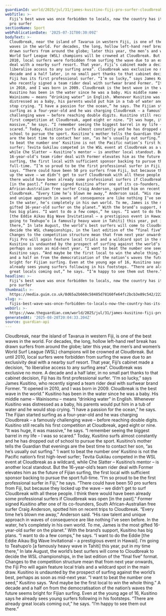```yaml
---
guardianId: world/2025/jul/31/james-kusitino-fiji-pro-surfer-cloudbreak-wave
webTitle: >-
  Fiji’s best wave was once forbidden to locals, now the country has its first
  pro surfer
sectionName: Sport
webPublicationDate: '2025-07-31T00:30:09Z'
bodyText: >-
  Cloudbreak, near the island of Tavarua in western Fiji, is one of the best
  waves in the world. For decades, the long, hollow left-hand reef break has
  drawn surfers from around the globe; later this year, the men’s and women’s
  World Surf League (WSL) champions will be crowned at Cloudbreak. But until
  2010, local surfers were forbidden from surfing the wave due to an exclusivity
  deal with a nearby surf resort. That year, Fiji’s cabinet made a decision, “to
  liberalise access to any surfing area”. Cloudbreak was exclusive no more. A
  decade and a half later, in no small part thanks to that cabinet decision,
  Fiji has its first professional surfer. “I’m so lucky,” says James Kusitino,
  who recently signed a team rider deal with surfwear brand Former. “It opened
  in 2010, and I was born in 2009. Cloudbreak is the best wave in the world.”
  Kusitino has been in the water since he was a baby. His middle name –
  Wainisomu – means “drinking water” in English. Whenever Kusitino was
  distressed as a baby, his parents would put him in a tub of water and he would
  stop crying. “I have a passion for the ocean,” he says. The Fijian started
  surfing as a four-year-old and he was charging Cloudbreak – a famously
  challenging wave – before reaching double digits. Kusitino still recalls his
  first competition at Cloudbreak, aged eight or nine. “It was huge, it was
  massive,” he says. “I remember seeing the biggest barrel in my life – I was so
  scared.” Today, Kusitino surfs almost constantly and he has dropped out of
  school to pursue the sport. Kusitino’s mother tells the Guardian that evenings
  are the best time to contact her son, “as he’s usually out surfing.” ‘I want
  to beat the number one’ Kusitino is not the Pacific nation’s first high-level
  surfer; Tevita Gukilau competed in the WSL event at Cloudbreak as a wildcard,
  while Che Slatter – Kusitino’s mentor – is another local standout. But the
  16-year-old’s team rider deal with Former elevates him as the future of Fijian
  surfing, the first local with sufficient sponsor backing to pursue the sport
  full-time. “I’m so proud to be the first professional surfer in Fiji,” he
  says. “There could have been 50 pro surfers from Fiji, but because they locked
  up the wave – we didn’t get to surf Cloudbreak with all these people. I think
  there would have been already some professional surfers if Cloudbreak was open
  [in the past].” Former signed Kusitino after one of its co-founders, South
  African-Australian free surfer Craig Anderson, spotted him on recent trips to
  Cloudbreak. “Every time he’s blown me away,” Anderson said. “His raw talent
  and unique approach in waves of consequence are like nothing I’ve seen before.
  In the water, he’s completely in his own world. To me, James is the most
  gifted 16-year-old surfer on the planet.” With the brand’s support, Kusitino
  has big plans. “I want to do a few comps,” he says. “I want to do the Eddie
  [the Eddie Aikau Big Wave Invitational – a prestigious event in Hawaii]. I’m
  going to Teahupo’o [a famously heavy wave in Tahiti] this year, put in my time
  there,” In late August, the world’s best surfers will come to Cloudbreak to
  decide the WSL championships, in the last edition of the “final five” format.
  Changes to the competition structure mean that from next year onwards, the
  Fiji Pro will again feature local trials and a wildcard spot in the main draw.
  Kusitino is undaunted by the prospect of surfing against the world’s best,
  perhaps as soon as mid-next year. “I want to beat the number one seed,”
  Kusitino says. “And maybe be the first local to win the whole thing.” A decade
  and a half on from the democratisation of the nation’s waves the future seems
  bright for Fijian surfing. Even at the young age of 16, Kusitino says he
  already sees young surfers following in his footsteps. “There are already
  great locals coming out,” he says. “I’m happy to see them out there.”
headline: >-
  Fiji’s best wave was once forbidden to locals, now the country has its first
  pro surfer
thumbnail: >-
  https://media.guim.co.uk/8d65a2b660c58485d78160fe64fc2bcb3e89c542/222_0_2000_1600/500.jpg
slug: >-
  fijis-best-wave-was-once-forbidden-to-locals-now-the-country-has-its-first-pro-surfer
webUrl: >-
  https://www.theguardian.com/world/2025/jul/31/james-kusitino-fiji-pro-surfer-cloudbreak-wave
generatedAt: '2025-08-28T20:04:33.204Z'
source: guardian-api
---
```

Cloudbreak, near the island of Tavarua in western Fiji, is one of the best waves in the world. For decades, the long, hollow left-hand reef break has drawn surfers from around the globe; later this year, the men’s and women’s World Surf League (WSL) champions will be crowned at Cloudbreak. But until 2010, local surfers were forbidden from surfing the wave due to an exclusivity deal with a nearby surf resort. That year, Fiji’s cabinet made a decision, “to liberalise access to any surfing area”. Cloudbreak was exclusive no more. A decade and a half later, in no small part thanks to that cabinet decision, Fiji has its first professional surfer. “I’m so lucky,” says James Kusitino, who recently signed a team rider deal with surfwear brand Former. “It opened in 2010, and I was born in 2009. Cloudbreak is the best wave in the world.” Kusitino has been in the water since he was a baby. His middle name – Wainisomu – means “drinking water” in English. Whenever Kusitino was distressed as a baby, his parents would put him in a tub of water and he would stop crying. “I have a passion for the ocean,” he says. The Fijian started surfing as a four-year-old and he was charging Cloudbreak – a famously challenging wave – before reaching double digits. Kusitino still recalls his first competition at Cloudbreak, aged eight or nine. “It was huge, it was massive,” he says. “I remember seeing the biggest barrel in my life – I was so scared.” Today, Kusitino surfs almost constantly and he has dropped out of school to pursue the sport. Kusitino’s mother tells the Guardian that evenings are the best time to contact her son, “as he’s usually out surfing.” ‘I want to beat the number one’ Kusitino is not the Pacific nation’s first high-level surfer; Tevita Gukilau competed in the WSL event at Cloudbreak as a wildcard, while Che Slatter – Kusitino’s mentor – is another local standout. But the 16-year-old’s team rider deal with Former elevates him as the future of Fijian surfing, the first local with sufficient sponsor backing to pursue the sport full-time. “I’m so proud to be the first professional surfer in Fiji,” he says. “There could have been 50 pro surfers from Fiji, but because they locked up the wave – we didn’t get to surf Cloudbreak with all these people. I think there would have been already some professional surfers if Cloudbreak was open [in the past].” Former signed Kusitino after one of its co-founders, South African-Australian free surfer Craig Anderson, spotted him on recent trips to Cloudbreak. “Every time he’s blown me away,” Anderson said. “His raw talent and unique approach in waves of consequence are like nothing I’ve seen before. In the water, he’s completely in his own world. To me, James is the most gifted 16-year-old surfer on the planet.” With the brand’s support, Kusitino has big plans. “I want to do a few comps,” he says. “I want to do the Eddie [the Eddie Aikau Big Wave Invitational – a prestigious event in Hawaii]. I’m going to Teahupo’o [a famously heavy wave in Tahiti] this year, put in my time there,” In late August, the world’s best surfers will come to Cloudbreak to decide the WSL championships, in the last edition of the “final five” format. Changes to the competition structure mean that from next year onwards, the Fiji Pro will again feature local trials and a wildcard spot in the main draw. Kusitino is undaunted by the prospect of surfing against the world’s best, perhaps as soon as mid-next year. “I want to beat the number one seed,” Kusitino says. “And maybe be the first local to win the whole thing.” A decade and a half on from the democratisation of the nation’s waves the future seems bright for Fijian surfing. Even at the young age of 16, Kusitino says he already sees young surfers following in his footsteps. “There are already great locals coming out,” he says. “I’m happy to see them out there.”
